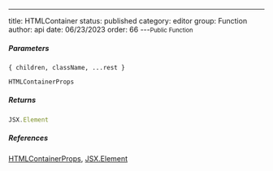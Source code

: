 ---
title: HTMLContainer
status: published
category: editor
group: Function
author: api
date: 06/23/2023
order: 66
---<Small>Public Function</Small>




##### Parameters


<ParametersTable>

<ParametersTableRow>
<ParametersTableName>

`{ children, className, ...rest }`

</ParametersTableName>
<ParametersTableDescription>

```ts
HTMLContainerProps
```



</ParametersTableDescription>
</ParametersTableRow>
</ParametersTable>

##### Returns


```ts
JSX.Element
```

##### References

[HTMLContainerProps](/gen/editor/HTMLContainerProps-type), [JSX.Element](/gen/@types/react-__global-JSX-Element-interface)

